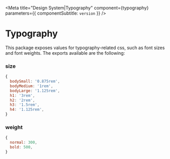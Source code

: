 
<Meta title="Design System|Typography" component={typography} parameters={{ componentSubtitle: `version` }} />

# Typography

This package exposes values for typography-related css, such as font sizes and font weights. The exports available are the following:

### size

```js
{
  bodySmall: '0.875rem',
  bodyMedium: '1rem',
  bodyLarge: '1.125rem',
  h1: '3rem',
  h2: '2rem',
  h3: '1.5rem',
  h4: '1.125rem',
}
```

### weight

```js
{
  normal: 300,
  bold: 500,
}
```
